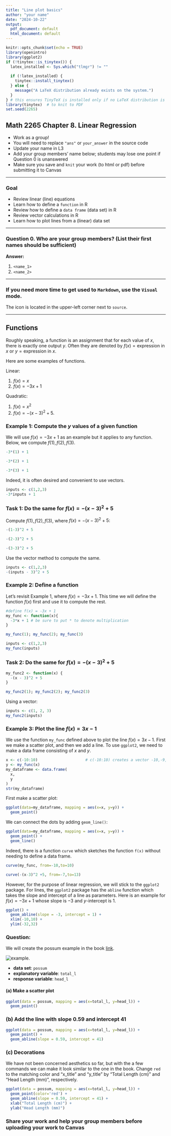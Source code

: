 ```yaml
---
title: "Line plot basics"
author: "your name"
date: "2024-10-22"
output:
  pdf_document: default
  html_document: default
---
```


```r
knitr::opts_chunk$set(echo = TRUE)
library(openintro)
library(ggplot2)
if (!tinytex::is_tinytex()) {
  latex_installed <- Sys.which("tlmgr") != ""
  
  if (!latex_installed) {
    tinytex::install_tinytex()
  } else {
    message("A LaTeX distribution already exists on the system.")
  }
} # this ensures TinyTeX is installed only if no LaTeX distribution is found
library(tinytex)  # to knit to PDF
set.seed(2265)
```

## Math 2265 Chapter 8. Linear Regression

- Work as a group!
- You will need to replace `"ans"` or `your_answer` in the source code
- Update your name in L3
- Add your group members' name below; students may lose one point if Question 0 is unanswered
- Make sure you save and `knit` your work (to html or pdf) before submitting it to Canvas

---

### Goal

- Review linear (line) equations
- Learn how to define a `function` in R
- Review how to define a `data frame` (data set) in R
- Review vector calculations in R
- Learn how to plot lines from a (linear) data set

---

### Question 0. Who are your group members? (List their first names should be sufficient)

**Answer:** 

  1. `<name_1>`
  1. `<name_2>`

---

### If you need more time to get used to `Markdown`, use the `Visual` mode.

The icon is located in the upper-left corner next to `source`. 

---

## Functions

Roughly speaking, a function is an assignment that for each value of $x$, there is exactly one output $y$. 
Often they are denoted by $f(x) = 	\text{expression in } x$ or $y = 	\text{expression in } x$.

Here are some examples of functions.

Linear:

1. $f(x) = x$
2. $f(x) = -3x + 1$

Quadratic:

1. $f(x) = x^2$
2. $f(x) = -(x-3)^2 + 5$. 

### Example 1: Compute the $y$ values of a given function

We will use $f(x) = -3x+1$ as an example but it applies to any function. 
Below, we compute $f(1), f(2), f(3)$. 

```r
-3*(1) + 1
```

```r
-3*(2) + 1
```

```r
-3*(3) + 1
```

Indeed, it is often desired and convenient to use vectors. 

```r
inputs <- c(1,2,3)
-3*inputs + 1
```

### Task 1: Do the same for $f(x) = -(x-3)^2 + 5$

Compute $f(1), f(2), f(3)$, where $f(x) = -(x-3)^2 + 5$:


```r
-(1-3)^2 + 5
```

```r
-(2-3)^2 + 5
```

```r
-(3-3)^2 + 5
```

Use the vector method to compute the same. 

```r
inputs <- c(1,2,3)
-(inputs - 3)^2 + 5
```

### Example 2: Define a function

Let's revisit Example 1, where $f(x) = -3x+1$. This time we will define the function $f(x)$ first and use it to compute the rest.

```r
#define f(x) = -3x + 1
my_func <- function(x){
  -3*x + 1 # be sure to put * to denote multiplication
}

my_func(1); my_func(2); my_func(3)
```

```r
inputs <- c(1,2,3)
my_func(inputs)
```

### Task 2: Do the same for $f(x) = -(x-3)^2 + 5$

```r
my_func2 <- function(x) {
  -(x - 3)^2 + 5
}

my_func2(1); my_func2(2); my_func2(3)
```

Using a vector:

```r
inputs <- c(1, 2, 3)
my_func2(inputs)
```


### Example 3: Plot the line $f(x) = 3x -1$

We use the function `my_func` defined above to plot the line $f(x) = 3x-1$. 
First we make a scatter plot, and then we add a line. To use `ggplot2`, 
we need to make a data frame consisting of $x$ and $y$. 

```r
x <- c(-10:10)                     # c(-10:10) creates a vector -10,-9,..,10
y <- my_func(x)
my_dataframe <- data.frame(
  x,
  y
)
str(my_dataframe)
```

First make a scatter plot:

```r
ggplot(data=my_dataframe, mapping = aes(x=x, y=y)) +
  geom_point()
```
We can connect the dots by adding `geom_line()`:

```r
ggplot(data=my_dataframe, mapping = aes(x=x, y=y)) +
  geom_point() +
  geom_line()
```

Indeed, there is a function `curve` which sketches the function `f(x)` without needing to define a data frame.

```r
curve(my_func, from=-10,to=10)
```
```r
curve(-(x-3)^2 +5, from=-7,to=13)
```
However, for the purpose of linear regression, we will stick to the `ggplot2` package. 
For lines, the `ggplot2` package has the `abline` function which takes the slope and intercept of a line as parameters. 
Here is an example for $f(x) = -3x + 1$ whose slope is $-3$ and $y$-intercept is $1$. 

```r
ggplot() +
  geom_abline(slope = -3, intercept = 1) +
  xlim(-10,10) + 
  ylim(-32,32)
```

### Question:

We will create the possum example in the book [link](https://www.openintro.org/data/index.php?data=possum). 

![example](./images/possum_lm_example.png). 

- **data set**: `possum`
- **explanatory variable**: `total_l`
- **response variable**: `head_l`

#### (a) Make a scatter plot

```r
ggplot(data = possum, mapping = aes(x=total_l, y=head_l)) +
  geom_point()
```

### (b) Add the line with slope 0.59 and intercept 41

```r
ggplot(data = possum, mapping = aes(x=total_l, y=head_l)) +
  geom_point() +
  geom_abline(slope = 0.59, intercept = 41)
```

### (c) Decorations

We have not been concerned aesthetics so far, but with the a few commands we can make it look similar 
to the one in the book. Change `red` to the matching color and "x_title" and "y_title" by "Total Length (cm)" and "Head Length (mm)", respectively. 


```r
ggplot(data = possum, mapping = aes(x=total_l, y=head_l)) +
  geom_point(color='red') +
  geom_abline(slope = 0.59, intercept = 41) +
  xlab("Total Length (cm)") + 
  ylab("Head Length (mm)")
```

### Share your work and help your group members before uploading your work to Canvas
